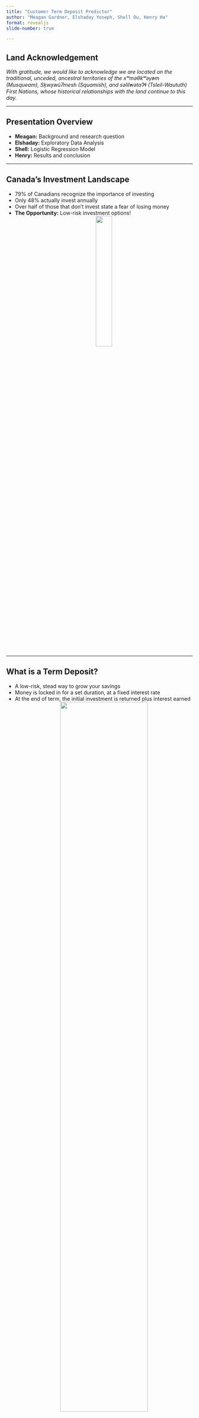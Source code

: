 ```yaml
---
title: "Customer Term Deposit Predictor"
author: "Meagan Gardner, Elshaday Yoseph, Shell Ou, Henry Ha"
format: revealjs
slide-number: true

---
```


## Land Acknowledgement

*With gratitude, we would like to acknowledge we are located on the traditional, unceded, ancestral territories of the xʷməθkʷəy̓əm (Musqueam), Sḵwx̱wú7mesh (Squamish), and səlil̓wətaɁɬ (Tsleil-Waututh) First Nations, whose historical relationships with the land continue to this day.*

---

## Presentation Overview
- **Meagan:** Background and research question
- **Elshaday:** Exploratory Data Analysis
- **Shell:** Logistic Regression Model
- **Henry:** Results and conclusion

---

## Canada's Investment Landscape
- 79% of Canadians recognize the importance of investing
- Only 48% actually invest annually
- Over half of those that don't invest state a fear of losing money
- **The Opportunity:** Low-risk investment options!
<center>
  ![](img/money-stress.png){ width=30% }
</center>

---

## What is a Term Deposit?
- A low-risk, stead way to grow your savings
- Money is locked in for a set duration, at a fixed interest rate
- At the end of term, the initial investment is returned plus interest earned
<center>
  ![](img/TermDeposit.png){ width=70% }
</center>
---

## Our Research Goal

**We aim to determine whether a machine learning model can predict if a customer will agree to open a term deposit**

-  This will lead to:
    - More targeted calling campaigns
    - Cost effectiveness
    - Improved customer relationships.

---

## The Dataset

- Dataset obtained from UCI Machine Learning Repository
- Each row represents a bank client
- 17 features capturing client characteristics:
    - Age, marital status, education level, past interactions, days since last contact
- Binary target column

# Exploratory Data Analysis

---

## Target Variable Distribution
- 88.3% are non-subscribers.
- 11.7% are subscribers.
![](img/target_variable_distribution.png)
---

## Balance Distribution by Subscription Status
- Subscribers generally have higher balances compared to non-subscribers.
- There are significant outliers for both groups.
- Balance could be a strong predictor for subscription.

---

## Feature Densities by Class
- Comparing feature distributions between subscribers and non-subscribers:
    - Age: Subscribers are concentrated in middle-aged groups.
    - Balance: Subscribers tend to have higher balances.
    - Campaign: Fewer contact attempts are common for most clients.
---

## Correlation Heatmap
- Most features exhibit weak correlations.
- Moderate correlation observed between:
    - pdays (days since last contact) and previous (number of prior contacts).
- Minimal multicollinearity ensures model interpretability.
---

## Key Insights
- Dataset Imbalance:
    - Requires class balancing to improve predictions.
- Feature Selection:
    - Balance and contact-related features are likely key predictors.
- Preprocessing:
    - Addressed missing values and removed irrelevant features.

# The Model

---

## Logistic Regression Model Overview

- **Why Logistic Regression?**
  - Simple
  - Interpretable
- **Key Features Used in the Model:**
  - **Balance**: 
  - **Campaign and Previous Contact**:
  - **Contact Method**: 

---

## Handling Dataset Imbalance

- **Challenge**:
  - The dataset is highly imbalanced, with only 11.7% subscribers.
  - Without addressing this, the model would overpredict non-subscribers.

- **Solution**:
  - Applied class balancing techniques:
    - Oversampling the minority class (subscribers).
    - Weight adjustments to penalize misclassification of subscribers.

---

## Model Training Process

1. **Data Preprocessing**:
   - Standardized numerical features (e.g., balance, age).
   - One-hot encoded categorical variables (e.g., job, education, contact).

2. **Logistic Regression**:
   - Binary classification model with sigmoid activation.
   - Outputs probabilities for subscription likelihood.


---

## Model Evaluation Metrics

- **Key Metrics Used**:
  - **Precision**: Focus on positive predictions (subscribers).
  - **Recall**: Measure of sensitivity for subscriber identification.
  - **AUC-ROC**: Overall performance across thresholds.

- **Why These Metrics?**
  - Precision and recall balance is critical for imbalanced datasets.
  - AUC-ROC provides a broader perspective on model performance.

---

## Model Limitations

- **Dataset Imbalance**:
  - Precision remains low for the minority class (subscribers).
  - Results in higher false positives, increasing marketing costs.

- **Model Simplicity**:
  - Logistic regression may not capture non-linear patterns or complex relationships.

- **Feature Limitations**:
  - Lack of transaction history and economic indicators reduces predictive power.


# Results and Discussion

## Confusion Matrix

::: {.columns}

::: {.column width="50%"}
- Successfully filters out 71.3% of non-subscribers
- Good recall for subscribers (0.65)
- Low precision for subscribers (0.24).
- 3 times better than dummy 
:::

::: {.column width="50%"}
![](img/Confusion_Matrix.png){fig-align="center" width="100%"}
:::

:::

---

## Precision-Recall Curve
::: {.columns}

::: {.column width="50%"}
- Precision-recall trade-off based on decision threshold
- Impact of threshold adjustments on precision and recall metrics
- Average precision (AP) score is 0.33

:::

::: {.column width="50%"}
![](img/PR_curve.png){fig-align="center" width="100%"}
:::

:::

---

## ROC Curve
::: {.columns}

::: {.column width="50%"}
- AUC score of 0.75 suggests moderate predictive power.
- Useful for assessing model performance across thresholds.


:::

::: {.column width="50%"}
![](img/ROC_curve.png){fig-align="center" width="100%"}
:::

:::

---

## Limitations
- Dataset Imbalance: Significant imbalance affects precision.
- Model Scope: Logistic regression may not capture complex relationships.
- Feature Limitations: Lack of features like transaction history impacts performance.
- Feature Importance: Logistic regression treats features linearly and does not consider their importance.
- Parameter Optimization: The current model may not be optimally tuned.

---

## Practical Implications

- Applications:
    - Optimize marketing strategies using model predictions.
    - Efficient resource allocation.

- Challenges:
    - Low precision increases costs by targeting non-subscribers.
    - Improvements in precision are needed for better efficiency.

---

## Future Research Directions

- Suggestions:
    1) Advanced Models: Use Random Forests or Gradient Boosting Machines to improve precision and accuracy.
    2) Additional Features: Include transaction history or customer engagement metrics.
    3) Economic Context: Integrate external factors such as interest rates or market conditions.
    4) Oversampling Techniques: Implement techniques to balance the dataset and reduce bias toward the majority class.
    5) Feature Selection and Importance Analysis: Apply techniques to better understand which features contribute most.
    6) Optimal Parameter Tuning: Conduct techniques to optimally tune the hyperparameters.

## Conclusion



# Questions?

---